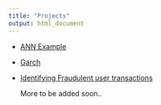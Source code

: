 ---
title: "Projects"
output: html_document
---

* [ANN Example](Churn_Modeling_using_ANN.html) 

* [Garch](AC_Analysis.html)

* [Identifying Fraudulent user transactions](Identifying_Fraudulent_Activities.html)

  More to be added soon..

